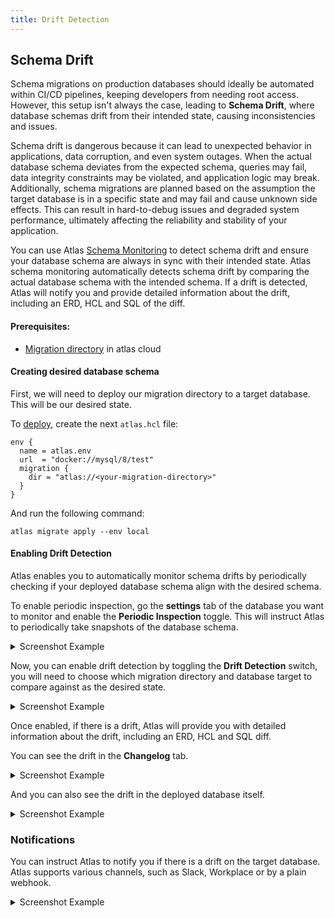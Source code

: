 ```yaml
---
title: Drift Detection
---
```


## Schema Drift

Schema migrations on production databases should ideally be automated within CI/CD pipelines, keeping developers from
needing root access. However, this setup isn't always the case, leading to **Schema Drift**, where database schemas
drift from their intended state, causing inconsistencies and issues.

Schema drift is dangerous because it can lead to unexpected behavior in applications, data corruption, and even system outages.
When the actual database schema deviates from the expected schema, queries may fail, data integrity constraints may be violated,
and application logic may break. Additionally, schema migrations are planned based on the assumption the target
database is in a specific state and may fail and cause unknown side effects. This can result in hard-to-debug issues and
degraded system performance, ultimately affecting the reliability and stability of your application.

You can use Atlas [Schema Monitoring](/monitoring) to detect schema drift and ensure your database schema are always in sync with their
intended state. Atlas schema monitoring automatically detects schema drift by comparing the actual database schema with the
intended schema. If a drift is detected, Atlas will notify you and provide detailed information about the drift, including
an ERD, HCL and SQL of the diff.

#### Prerequisites:
- [Migration directory](/cloud/directories) in atlas cloud

#### Creating desired database schema

First, we will need to deploy our migration directory to a target database. This will be our desired state.

To [deploy](/cloud/deployment), create the next `atlas.hcl` file:
```hcl
env {
  name = atlas.env
  url  = "docker://mysql/8/test"
  migration {
    dir = "atlas://<your-migration-directory>"
  }
}
```

And run the following command:

```shell
atlas migrate apply --env local
```


#### Enabling Drift Detection

Atlas enables you to automatically monitor schema drifts by periodically checking if your deployed database schema align with the desired schema.

To enable periodic inspection, go the **settings** tab of the database you want to monitor and enable the **Periodic Inspection** toggle.
This will instruct Atlas to periodically take snapshots of the database schema.
<details>
<summary>Screenshot Example</summary>

![](https://atlasgo.io/uploads/cloud/monitoring/periodic-inspection.png)
</details>

Now, you can enable drift detection by toggling the **Drift Detection** switch,
you will need to choose which migration directory and database target to compare against as the desired state.

<details>
<summary>Screenshot Example</summary>

![](https://atlasgo.io/uploads/cloud/monitoring/enable-drift.png)
</details>

Once enabled, if there is a drift, Atlas will provide you with detailed information about the drift, including an ERD, HCL and SQL diff.

You can see the drift in the **Changelog** tab.

<details>
<summary>Screenshot Example</summary>

![](https://atlasgo.io/uploads/cloud/monitoring/diff-sql.png)
</details>

And you can also see the drift in the deployed database itself.

<details>
<summary>Screenshot Example</summary>

![](https://atlasgo.io/uploads/cloud/monitoring/database-drift.png)
</details>


### Notifications

You can instruct Atlas to notify you if there is a drift on the target database. Atlas supports various channels, such as Slack,
Workplace or by a plain webhook.

<details>
<summary>Screenshot Example</summary>

![](https://atlasgo.io/uploads/cloud/monitoring/webhooks.png)
</details>
